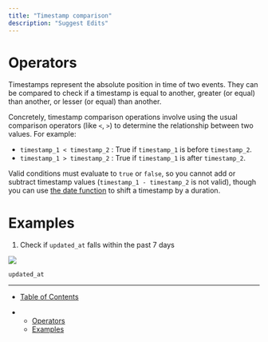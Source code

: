 ```yaml
---
title: "Timestamp comparison"
description: "Suggest Edits"
---
```


# Operators

Timestamps represent the absolute position in time of two events. They can be compared to check if a timestamp is equal to another, greater (or equal) than another, or lesser (or equal) than another.

Concretely, timestamp comparison operations involve using the usual comparison operators (like `<`, `>`) to determine the relationship between two values. For example:

* `timestamp_1 < timestamp_2` : True if `timestamp_1` is before `timestamp_2`.
* `timestamp_1 > timestamp_2` : True if `timestamp_1` is after `timestamp_2`.

Valid conditions must evaluate to `true` or `false`, so you cannot add or subtract timestamp values (`timestamp_1 - timestamp_2` is not valid), though you can use [the date function](/docs/now-copy) to shift a timestamp by a duration.

# Examples

1. Check if `updated_at` falls within the past 7 days

<Frame caption="falls within the past 7 days">
  <img src="/images/docs/b4b8655-image.png" />

  `updated_at`
</Frame>

***

* [Table of Contents](#)

* * [Operators](#operators)
  * [Examples](#examples)
